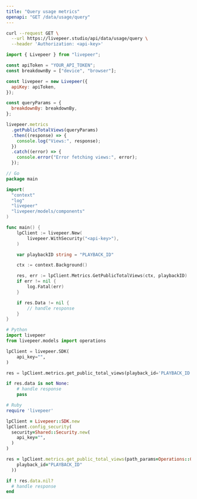 ```yaml
---
title: "Query usage metrics"
openapi: "GET /data/usage/query"
---
```


<RequestExample>

```bash cURL
curl --request GET \
  --url https://livepeer.studio/api/data/usage/query \
  --header 'Authorization: <api-key>'
```

```javascript JavaScript
import { Livepeer } from "livepeer";

const apiToken = "YOUR_API_TOKEN";
const breakdownBy = ["device", "browser"];

const livepeer = new Livepeer({
  apiKey: apiToken,
});

const queryParams = {
  breakdownBy: breakdownBy,
};

livepeer.metrics
  .getPublicTotalViews(queryParams)
  .then((response) => {
    console.log("Views:", response);
  })
  .catch((error) => {
    console.error("Error fetching views:", error);
  });
```

```go Go
// Go
package main

import(
  "context"
  "log"
  "livepeer"
  "livepeer/models/components"
)

func main() {
    lpClient := livepeer.New(
        livepeer.WithSecurity("<api-key>"),
    )

    var playbackID string = "PLAYBACK_ID"

    ctx := context.Background()

    res, err := lpClient.Metrics.GetPublicTotalViews(ctx, playbackID)
    if err != nil {
        log.Fatal(err)
    }

    if res.Data != nil {
        // handle response
    }
}
```

```python Python
# Python
import livepeer
from livepeer.models import operations

lpClient = livepeer.SDK(
    api_key="",
)

res = lpClient.metrics.get_public_total_views(playback_id='PLAYBACK_ID')

if res.data is not None:
    # handle response
    pass
```

```ruby Ruby
# Ruby
require 'livepeer'

lpClient = Livepeer::SDK.new
lpClient.config_security(
  security=Shared::Security.new(
    api_key="",
  )
)

res = lpClient.metrics.get_public_total_views(path_params=Operations::GetPublicTotalViewsMetricsRequest.new(
    playback_id="PLAYBACK_ID"
  ))

if ! res.data.nil?
  # handle response
end
```

</RequestExample>
